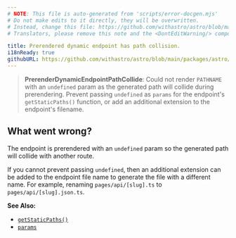 ```yaml
---
# NOTE: This file is auto-generated from 'scripts/error-docgen.mjs'
# Do not make edits to it directly, they will be overwritten.
# Instead, change this file: https://github.com/withastro/astro/blob/main/packages/astro/src/core/errors/errors-data.ts
# Translators, please remove this note and the <DontEditWarning/> component.

title: Prerendered dynamic endpoint has path collision.
i18nReady: true
githubURL: https://github.com/withastro/astro/blob/main/packages/astro/src/core/errors/errors-data.ts
---
```


<DontEditWarning />


> **PrerenderDynamicEndpointPathCollide**: Could not render `PATHNAME` with an `undefined` param as the generated path will collide during prerendering. Prevent passing `undefined` as `params` for the endpoint's `getStaticPaths()` function, or add an additional extension to the endpoint's filename.

## What went wrong?
The endpoint is prerendered with an `undefined` param so the generated path will collide with another route.

If you cannot prevent passing `undefined`, then an additional extension can be added to the endpoint file name to generate the file with a different name. For example, renaming `pages/api/[slug].ts` to `pages/api/[slug].json.ts`.

**See Also:**
-  [`getStaticPaths()`](/vi/reference/routing-reference/#getstaticpaths)
-  [`params`](/vi/reference/api-reference/#params)


